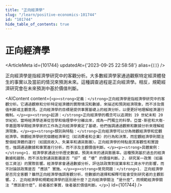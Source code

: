```yaml
---
title: "正向經濟學"
slug: "/learn/positive-economics-101744"
id: "101744"
hide_table_of_contents: true
---
```



# 正向經濟學

<ArticleMeta id={101744} updatedAt={'2023-09-25 22:58:58'} alias={`[]`} />
<div className='border-solid border-b border-t-0 my-4 border-[var(--ifm-color-gray-300)]' />

正向經濟學是指經濟學研究中的客觀分析。大多數經濟學家通過觀察特定經濟體發生的事實以及當前的情況來預測未來。這種調查過程是正向經濟學。相反，規範經濟研究會在未來預測中基於價值判斷。

<AIContent content={`<p><strong>定義：</strong>正向經濟學是指經濟學研究中的客觀分析。它通過觀察和分析特定經濟體的實際情況和數據，來描述和預測經濟現象，而不涉及價值判斷或主觀意見。正向經濟學的目標是提供事實基礎上的經濟分析，以便更好地理解經濟運行機制。</p><p><strong>起源：</strong>正向經濟學的概念可以追溯到 19 世紀末和 20 世紀初，當時經濟學逐漸從哲學和倫理學中分離出來，成為一門獨立的科學。亞當·斯密和大衞·李嘉圖等早期經濟學家的工作為正向經濟學奠定了基礎，他們強調通過觀察和數據分析來理解經濟現象。</p><p><strong>類別與特點：</strong>正向經濟學可以分為微觀經濟學和宏觀經濟學。微觀經濟學研究個體經濟單位（如消費者和企業）的行為和決策，而宏觀經濟學則關注整個經濟體的運行（如國民收入、失業率和通貨膨脹）。正向經濟學的特點是其客觀性和實證性，強調通過數據和事實進行分析，而不涉及主觀價值判斷。</p><p><strong>具體案例：</strong>1. 經濟學家通過分析歷史數據，預測未來的通貨膨脹率。這種預測基於過去的經濟數據和趨勢，而不涉及對通貨膨脹是否 “好” 或 “壞” 的價值判斷。2. 研究某一政策（如最低工資法）的實際影響。經濟學家會通過數據分析，評估該政策對就業率和工資水平的影響，而不討論該政策是否 “應該” 實施。</p><p><strong>常見問題：</strong>1. 正向經濟學是否完全客觀？雖然正向經濟學強調客觀分析，但數據的選擇和解釋可能會受到研究者的主觀影響。2. 正向經濟學和規範經濟學的區別是什麼？正向經濟學關注 “是什麼”，而規範經濟學關注 “應該是什麼”，前者基於事實，後者基於價值判斷。</p>`} id={101744} />
